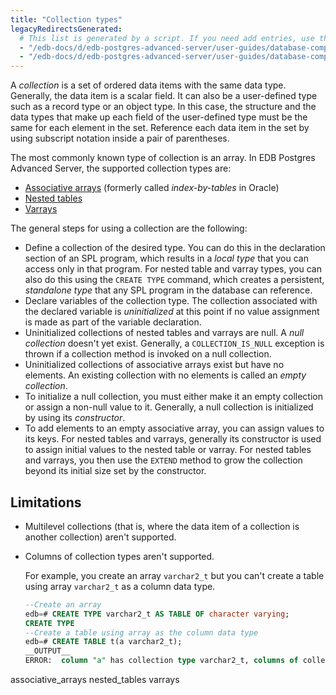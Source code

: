```yaml
---
title: "Collection types"
legacyRedirectsGenerated:
  # This list is generated by a script. If you need add entries, use the `legacyRedirects` key.
  - "/edb-docs/d/edb-postgres-advanced-server/user-guides/database-compatibility-for-oracle-developers-guide/9.6/Database_Compatibility_for_Oracle_Developers_Guide_v9.6.1.078.html"
  - "/edb-docs/d/edb-postgres-advanced-server/user-guides/database-compatibility-for-oracle-developers-guide/9.5/Database_Compatibility_for_Oracle_Developers_Guide.1.172.html"
---
```


<div id="collections" class="registered_link"></div>

A *collection* is a set of ordered data items with the same data type. Generally, the data item is a scalar field. It can also be a user-defined type such as a record type or an object type. In this case, the structure and the data types that make up each field of the user-defined type must be the same for each element in the set. Reference each data item in the set by using subscript notation inside a pair of parentheses.

The most commonly known type of collection is an array. In EDB Postgres Advanced Server, the supported collection types are: 
- [Associative arrays](01_associative_arrays) (formerly called *index-by-tables* in Oracle) 
- [Nested tables](02_nested_tables)
- [Varrays](03_varrays)

The general steps for using a collection are the following:

-   Define a collection of the desired type. You can do this in the declaration section of an SPL program, which results in a *local type* that you can access only in that program. For nested table and varray types, you can also do this using the `CREATE TYPE` command, which creates a persistent, *standalone type* that any SPL program in the database can reference.
-   Declare variables of the collection type. The collection associated with the declared variable is *uninitialized* at this point if no value assignment is made as part of the variable declaration.
-   Uninitialized collections of nested tables and varrays are null. A *null collection* doesn't yet exist. Generally, a `COLLECTION_IS_NULL` exception is thrown if a collection method is invoked on a null collection.
-   Uninitialized collections of associative arrays exist but have no elements. An existing collection with no elements is called an *empty collection*.
-   To initialize a null collection, you must either make it an empty collection or assign a non-null value to it. Generally, a null collection is initialized by using its *constructor*.
-   To add elements to an empty associative array, you can assign values to its keys. For nested tables and varrays, generally its constructor is used to assign initial values to the nested table or varray. For nested tables and varrays, you then use the `EXTEND` method to grow the collection beyond its initial size set by the constructor.


## Limitations

- Multilevel collections (that is, where the data item of a collection is another collection) aren't supported.

- Columns of collection types aren't supported.

  For example, you create an array `varchar2_t` but you can't create a table using array `varchar2_t` as a column data type.

  ```sql
  --Create an array 
  edb=# CREATE TYPE varchar2_t AS TABLE OF character varying;
  CREATE TYPE
  --Create a table using array as the column data type
  edb=# CREATE TABLE t(a varchar2_t);
  __OUTPUT__
  ERROR:  column "a" has collection type varchar2_t, columns of collection types are not supported.
  ```

<div class="toctree" maxdepth="3">

associative_arrays nested_tables varrays

</div>

